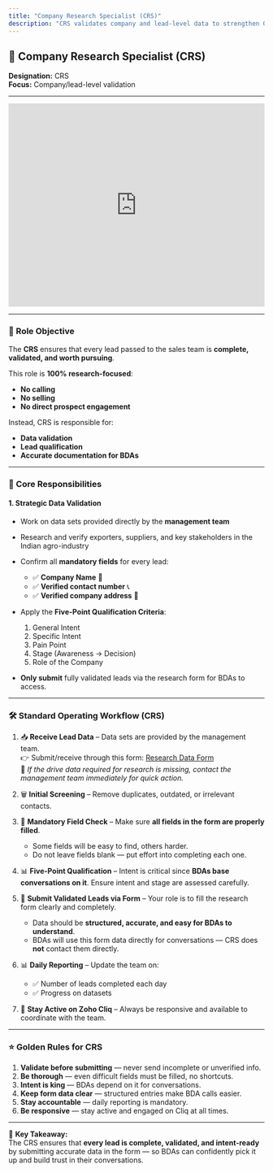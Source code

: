 ```yaml
---
title: "Company Research Specialist (CRS)"
description: "CRS validates company and lead-level data to strengthen OBAOL’s sales pipeline."
---
```


## 🏢 Company Research Specialist (CRS)

**Designation:** CRS  
**Focus:** Company/lead-level validation

---

<iframe
  width="100%"
  height="400"
  src="https://www.youtube.com/embed/hsSX2_69E_A"
  title="Business Development Associate (BDA) – Role Guide"
  frameborder="0"
  allow="accelerometer; autoplay; clipboard-write; encrypted-media; gyroscope; picture-in-picture"
  allowfullscreen
></iframe>

---

### 🎯 Role Objective

The **CRS** ensures that every lead passed to the sales team is **complete, validated, and worth pursuing**.

This role is **100% research-focused**:

- **No calling**
- **No selling**
- **No direct prospect engagement**

Instead, CRS is responsible for:

- **Data validation**
- **Lead qualification**
- **Accurate documentation for BDAs**

---

### 📌 Core Responsibilities

#### **1. Strategic Data Validation**

- Work on data sets provided directly by the **management team**
- Research and verify exporters, suppliers, and key stakeholders in the Indian agro-industry
- Confirm all **mandatory fields** for every lead:

  - ✅ **Company Name** 🏢
  - ✅ **Verified contact number** 📞
  - ✅ **Verified company address** 📍

- Apply the **Five-Point Qualification Criteria**:

  1. General Intent
  2. Specific Intent
  3. Pain Point
  4. Stage (Awareness → Decision)
  5. Role of the Company

- **Only submit** fully validated leads via the research form for BDAs to access.

---

### 🛠 Standard Operating Workflow (CRS)

1. 📥 **Receive Lead Data** – Data sets are provided by the management team.  
   👉 Submit/receive through this form: [Research Data Form](https://forms.gle/UrgSaXsiR6voX8bj9)  
   📌 _If the drive data required for research is missing, contact the management team immediately for quick action._

2. 🗑 **Initial Screening** – Remove duplicates, outdated, or irrelevant contacts.

3. 📌 **Mandatory Field Check** – Make sure **all fields in the form are properly filled**.

   - Some fields will be easy to find, others harder.
   - Do not leave fields blank — put effort into completing each one.

4. 📊 **Five-Point Qualification** – Intent is critical since **BDAs base conversations on it**. Ensure intent and stage are assessed carefully.

5. 📝 **Submit Validated Leads via Form** – Your role is to fill the research form clearly and completely.

   - Data should be **structured, accurate, and easy for BDAs to understand**.
   - BDAs will use this form data directly for conversations — CRS does **not** contact them directly.

6. 📊 **Daily Reporting** – Update the team on:

   - ✅ Number of leads completed each day
   - ✅ Progress on datasets

7. 💬 **Stay Active on Zoho Cliq** – Always be responsive and available to coordinate with the team.

---

### ⭐ Golden Rules for CRS

1. **Validate before submitting** — never send incomplete or unverified info.
2. **Be thorough** — even difficult fields must be filled, no shortcuts.
3. **Intent is king** — BDAs depend on it for conversations.
4. **Keep form data clear** — structured entries make BDA calls easier.
5. **Stay accountable** — daily reporting is mandatory.
6. **Be responsive** — stay active and engaged on Cliq at all times.

---

📌 **Key Takeaway:**  
The CRS ensures that **every lead is complete, validated, and intent-ready** by submitting accurate data in the form — so BDAs can confidently pick it up and build trust in their conversations.

